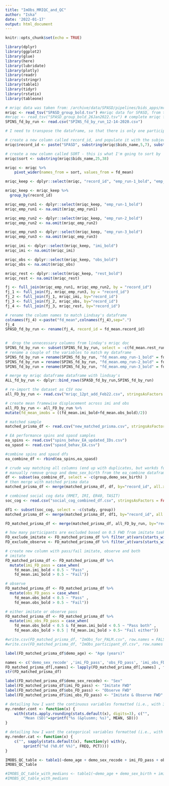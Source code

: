 ```yaml
---
title: "ImObs_MRIQC_and_QC"
author: "Iska"
date: '2022-01-17'
output: html_document
---
```


```r
knitr::opts_chunk$set(echo = TRUE)
```

```r
library(dplyr)
library(ggplot2)
library(glue)
library(here)
library(lubridate)
library(plotly)
library(readr)
library(stringr)
library(table1)
library(tidyr)
library(rstatix)
library(tableone)

```

```r

# mriqc data was taken from: /archive/data/SPASD/pipelines/bids_apps/mriqc/group_bold.tsv
mriqc <- read_tsv("SPASD_group_bold.tsv") #mriqc data for SPASD, from the archive
#mriqc <- read_tsv("SPASD_group_bold_26Jan2022.tsv") # complete mriqc for SPASD - from Michaels'scratch (naming is  different though, so will need to change the script below to incorporate - or maybe wait for Michael to do a git diff before I do...)
SPINS_fd_by_run <- read.csv("SPINS_fd_by_run_12-14-2020.csv")

```

```r

# I need to transpose the dataframe, so that there is only one participant per row (currently repeated 6 times for each participant)

# create a new column called record_id, and populate it with the subject ID portion from the bids_name column
mriqc$record_id <- paste("SPASD", substring(mriqc$bids_name,5,7), substring(mriqc$bids_name,8,11), sep = "_")

# create a new column called SORT - this is what I'm going to sort by
mriqc$sort <- substring(mriqc$bids_name,25,38)

mriqc <- mriqc %>%
    pivot_wider(names_from = sort, values_from = fd_mean)

mriqc_keep <- dplyr::select(mriqc, "record_id", "emp_run-1_bold", "emp_run-2_bold", "emp_run-3_bold", "imi_bold", "obs_bold", "rest_bold")

mriqc_keep <- mriqc_keep %>%
  group_by(record_id) 

mriqc_emp_run1 <- dplyr::select(mriqc_keep, "emp_run-1_bold")
mriqc_emp_run1 <- na.omit(mriqc_emp_run1) 

mriqc_emp_run2 <- dplyr::select(mriqc_keep, "emp_run-2_bold")
mriqc_emp_run2 <- na.omit(mriqc_emp_run2) 

mriqc_emp_run3 <- dplyr::select(mriqc_keep, "emp_run-3_bold")
mriqc_emp_run3 <- na.omit(mriqc_emp_run3) 

mriqc_imi <- dplyr::select(mriqc_keep, "imi_bold")
mriqc_imi <- na.omit(mriqc_imi)

mriqc_obs <- dplyr::select(mriqc_keep, "obs_bold")
mriqc_obs <- na.omit(mriqc_obs) 

mriqc_rest <- dplyr::select(mriqc_keep, "rest_bold")
mriqc_rest <- na.omit(mriqc_rest)

fj <- full_join(mriqc_emp_run1, mriqc_emp_run2, by = "record_id")
fj_1 <- full_join(fj, mriqc_emp_run3, by = "record_id")
fj_2 <- full_join(fj_1, mriqc_imi, by="record_id")
fj_3 <- full_join(fj_2, mriqc_obs, by="record_id")
fj_4 <- full_join(fj_3, mriqc_rest, by="record_id")

# rename the column names to match Lindsay's dataframe
colnames(fj_4) <-paste("fd_mean",colnames(fj_4),sep=".")
fj_4
SPASD_fd_by_run <- rename(fj_4, record_id = fd_mean.record_id)
 
```


```r

#  drop the unnecessary columns from linday's mriqc doc
SPINS_fd_by_run <- subset(SPINS_fd_by_run, select = -c(fd_mean.rest_run.1_bold,fd_mean.rest_run.2_bold,fd_mean.emp_bold) )
# rename a couple of the variables to match my dataframe
SPINS_fd_by_run = rename(SPINS_fd_by_run, "fd_mean.emp_run-1_bold" = fd_mean.emp_run.1_bold)
SPINS_fd_by_run = rename(SPINS_fd_by_run, "fd_mean.emp_run-2_bold" = fd_mean.emp_run.2_bold)
SPINS_fd_by_run = rename(SPINS_fd_by_run, "fd_mean.emp_run-3_bold" = fd_mean.emp_run.3_bold)

# merge my mriqc dataframe dataframe with lindsay's
ALL_fd_by_run <- dplyr::bind_rows(SPASD_fd_by_run,SPINS_fd_by_run)

```



```r

# re-import the dataset as CSV now
all_FD_by_run <- read.csv("mriqc_12pt_add_Feb22.csv", stringsAsFactors = FALSE)

# create mean framewise displacement across imi and obs
all_FD_by_run <- all_FD_by_run %>%
mutate(fd_mean_imobs = ((fd_mean.imi_bold+fd_mean.obs_bold)/2))

```



```r

# matched sample
matched_prisma_df <- read.csv("new_matched_prisma.csv", stringsAsFactors = FALSE)

# EA performance spins and spasd samples
ea_spins <- read.csv("spins_behav_EA_updated_IDs.csv")
ea_spasd <- read.csv("spasd_behav_EA.csv")

#combine spins and spasd dfs
ea_combine_df <- rbind(ea_spins,ea_spasd)

# crude way matching all columns (end up with duplicates, but workds for now )
# manually remove group and demo_sex_birth from the ea_combine dataframe, so it doesn't duplicate when merged, but kinda hacky
df <- subset(ea_combine_df, select = -c(group,demo_sex_birth) )
# then merge with matched prisma data
matched_prisma_df <- merge(matched_prisma_df, df, by="record_id", all.x=TRUE)

# combined social cog data (RMET, IRI, ER40, TASIT)
soc_cog <- read.csv("social_cog_combined_df.csv", stringsAsFactors = FALSE)

df1 <- subset(soc_cog, select = -c(study, group))
matched_prisma_df <- merge(matched_prisma_df, df1, by="record_id", all.x=TRUE)


```


```r

FD_matched_prisma_df <- merge(matched_prisma_df, all_FD_by_run, by="record_id", all.x=TRUE)

```


```r

# how many participants are excluded based on 0.5 FWD from imitate task
FD_exclude_imitate <- FD_matched_prisma_df %>% filter_at(vars(starts_with("fd_mean.imi")), any_vars(. > 0.5)) # 9 for now, mostly SSDs
FD_exclude_observe <- FD_matched_prisma_df %>% filter_at(vars(starts_with("fd_mean.obs")), any_vars(. > 0.5)) # 1 ASD

# create new column with pass/fail imitate, observe and both
# imitate
FD_matched_prisma_df <- FD_matched_prisma_df %>%
  mutate(imi_FD_pass = case_when(
    fd_mean.imi_bold < 0.5 ~ "Pass" ,
    fd_mean.imi_bold > 0.5 ~ "Fail"))

# observe
FD_matched_prisma_df <- FD_matched_prisma_df %>%
  mutate(obs_FD_pass = case_when(
    fd_mean.obs_bold < 0.5 ~ "Pass" ,
    fd_mean.obs_bold > 0.5 ~ "Fail"))

# either imitate or observe pass
FD_matched_prisma_df <- FD_matched_prisma_df %>%
  mutate(imi_obs_FD_pass = case_when(
    fd_mean.obs_bold < 0.5 & fd_mean.imi_bold < 0.5 ~ "Pass both" ,
    fd_mean.obs_bold > 0.5 | fd_mean.imi_bold > 0.5~ "Fail either"))

```


```r

#write.csv(FD_matched_prisma_df, "ImObs_for_PALM.csv", row.names = FALSE )
#write.csv(FD_matched_prisma_df, "ImObs_participant_df.csv", row.names = FALSE )

```


```r

label(FD_matched_prisma_df$demo_age) <- "Age (years)"

names <- c('demo_sex_recode' ,'imi_FD_pass', 'obs_FD_pass', 'imi_obs_FD_pass')
FD_matched_prisma_df[,names] <- lapply(FD_matched_prisma_df[,names] , factor)
str(FD_matched_prisma_df)

label(FD_matched_prisma_df$demo_sex_recode) <- "Sex"
label(FD_matched_prisma_df$imi_FD_pass) <- "Imitate FWD"
label(FD_matched_prisma_df$obs_FD_pass) <- "Observe FWD"
label(FD_matched_prisma_df$imi_obs_FD_pass) <- "Imitate & Observe FWD"

# detailing how I want the continuous variables formatted (i.e., with 3 digits, and only showing mean (SD))
my.render.cont <- function(x) {
    with(stats.apply.rounding(stats.default(x), digits=3), c("",
        "Mean (SD)"=sprintf("%s (&plusmn; %s)", MEAN, SD)))
}

# detailing how I want the categorical variables formatted (i.e., with a count, and showing percentages)
my.render.cat <- function(x) {
    c("", sapply(stats.default(x), function(y) with(y,
        sprintf("%d (%0.0f %%)", FREQ, PCT))))
}

IMOBS_QC_table <- table1(~demo_age + demo_sex_recode + imi_FD_pass + obs_FD_pass + imi_obs_FD_pass | group, data=FD_matched_prisma_df, overall = "All participants", render.continuous=my.render.cont, render.categorical=my.render.cat)
IMOBS_QC_table

#IMOBS_QC_table_with_medians <- table1(~demo_age + demo_sex_birth + imi_FD_pass + obs_FD_pass + imi_obs_FD_pass | group, data=FD_matched_prisma_df, overall = TRUE)
#IMOBS_QC_table_with_medians



```



